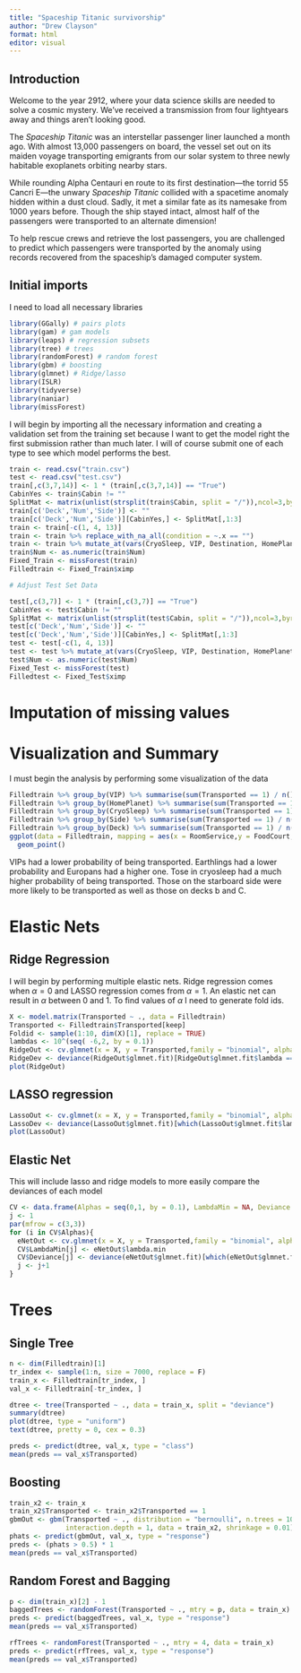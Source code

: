 ```yaml
---
title: "Spaceship Titanic survivorship"
author: "Drew Clayson"
format: html
editor: visual
---
```


## Introduction

Welcome to the year 2912, where your data science skills are needed to solve a cosmic mystery. We've received a transmission from four lightyears away and things aren't looking good.

The *Spaceship Titanic* was an interstellar passenger liner launched a month ago. With almost 13,000 passengers on board, the vessel set out on its maiden voyage transporting emigrants from our solar system to three newly habitable exoplanets orbiting nearby stars.

While rounding Alpha Centauri en route to its first destination---the torrid 55 Cancri E---the unwary *Spaceship Titanic* collided with a spacetime anomaly hidden within a dust cloud. Sadly, it met a similar fate as its namesake from 1000 years before. Though the ship stayed intact, almost half of the passengers were transported to an alternate dimension!

To help rescue crews and retrieve the lost passengers, you are challenged to predict which passengers were transported by the anomaly using records recovered from the spaceship's damaged computer system.

## Initial imports

I need to load all necessary libraries

```r
library(GGally) # pairs plots
library(gam) # gam models
library(leaps) # regression subsets
library(tree) # trees
library(randomForest) # random forest
library(gbm) # boosting
library(glmnet) # Ridge/lasso
library(ISLR)
library(tidyverse)
library(naniar)
library(missForest)
```

I will begin by importing all the necessary information and creating a validation set from the training set because I want to get the model right the first submission rather than much later. I will of course submit one of each type to see which model performs the best.

```r
train <- read.csv("train.csv")
test <- read.csv("test.csv")
train[,c(3,7,14)] <- 1 * (train[,c(3,7,14)] == "True")
CabinYes <- train$Cabin != ""
SplitMat <- matrix(unlist(strsplit(train$Cabin, split = "/")),ncol=3,byrow=T)
train[c('Deck','Num','Side')] <- ""
train[c('Deck','Num','Side')][CabinYes,] <- SplitMat[,1:3]
train <- train[-c(1, 4, 13)]
train <- train %>% replace_with_na_all(condition = ~.x == "")
train <- train %>% mutate_at(vars(CryoSleep, VIP, Destination, HomePlanet, Deck, Side), factor)
train$Num <- as.numeric(train$Num)
Fixed_Train <- missForest(train)
Filledtrain <- Fixed_Train$ximp

# Adjust Test Set Data

test[,c(3,7)] <- 1 * (train[,c(3,7)] == "True")
CabinYes <- test$Cabin != ""
SplitMat <- matrix(unlist(strsplit(test$Cabin, split = "/")),ncol=3,byrow=T)
test[c('Deck','Num','Side')] <- ""
test[c('Deck','Num','Side')][CabinYes,] <- SplitMat[,1:3]
test <- test[-c(1, 4, 13)]
test <- test %>% mutate_at(vars(CryoSleep, VIP, Destination, HomePlanet, Deck, Side), factor)
test$Num <- as.numeric(test$Num)
Fixed_Test <- missForest(test)
Filledtest <- Fixed_Test$ximp

```

# Imputation of missing values

# Visualization and Summary

I must begin the analysis by performing some visualization of the data

```r
Filledtrain %>% group_by(VIP) %>% summarise(sum(Transported == 1) / n())
Filledtrain %>% group_by(HomePlanet) %>% summarise(sum(Transported == 1) / n())
Filledtrain %>% group_by(CryoSleep) %>% summarise(sum(Transported == 1) / n())
Filledtrain %>% group_by(Side) %>% summarise(sum(Transported == 1) / n())
Filledtrain %>% group_by(Deck) %>% summarise(sum(Transported == 1) / n())
ggplot(data = Filledtrain, mapping = aes(x = RoomService,y = FoodCourt, color = Transported)) +
  geom_point()
```

VIPs had a lower probability of being transported. Earthlings had a lower probability and Europans had a higher one. Tose in cryosleep had a much higher probability of being transported. Those on the starboard side were more likely to be transported as well as those on decks b and C.

# Elastic Nets

## Ridge Regression

I will begin by performing multiple elastic nets. Ridge regression comes when $\alpha = 0$ and LASSO regression comes from $\alpha = 1$. An elastic net can result in $\alpha$ between 0 and 1. To find values of $\alpha$ I need to generate fold ids.

```r
X <- model.matrix(Transported ~ ., data = Filledtrain)
Transported <- Filledtrain$Transported[keep]
Foldid <- sample(1:10, dim(X)[1], replace = TRUE)
lambdas <- 10^(seq( -6,2, by = 0.1))
RidgeOut <- cv.glmnet(x = X, y = Transported,family = "binomial", alpha = 0, lambda = lambdas, foldid = Foldid)
RidgeDev <- deviance(RidgeOut$glmnet.fit)[RidgeOut$glmnet.fit$lambda == RidgeOut$lambda.min]
plot(RidgeOut)
```

## LASSO regression

```r

LassoOut <- cv.glmnet(x = X, y = Transported,family = "binomial", alpha = 1, lambda = lambdas, foldid = Foldid)
LassoDev <- deviance(LassoOut$glmnet.fit)[which(LassoOut$glmnet.fit$lambda == LassoOut$lambda.min)]
plot(LassoOut)


```

## Elastic Net

This will include lasso and ridge models to more easily compare the deviances of each model

```r
CV <- data.frame(Alphas = seq(0,1, by = 0.1), LambdaMin = NA, Deviance = NA)
j <- 1
par(mfrow = c(3,3))
for (i in CV$Alphas){
  eNetOut <- cv.glmnet(x = X, y = Transported,family = "binomial", alpha = i, lambda = lambdas, foldid = Foldid)
  CV$LambdaMin[j] <- eNetOut$lambda.min
  CV$Deviance[j] <- deviance(eNetOut$glmnet.fit)[which(eNetOut$glmnet.fit$lambda == eNetOut$lambda.min)]
  j <- j+1
}

```

# Trees

## Single Tree

```r
n <- dim(Filledtrain)[1]
tr_index <- sample(1:n, size = 7000, replace = F)
train_x <- Filledtrain[tr_index, ]
val_x <- Filledtrain[-tr_index, ]

dtree <- tree(Transported ~ ., data = train_x, split = "deviance")
summary(dtree)
plot(dtree, type = "uniform")
text(dtree, pretty = 0, cex = 0.3)

preds <- predict(dtree, val_x, type = "class")
mean(preds == val_x$Transported)
```

## Boosting

```r
train_x2 <- train_x
train_x2$Transported <- train_x2$Transported == 1
gbmOut <- gbm(Transported ~ ., distribution = "bernoulli", n.trees = 1000,
              interaction.depth = 1, data = train_x2, shrinkage = 0.01)
phats <- predict(gbmOut, val_x, type = "response")
preds <- (phats > 0.5) * 1
mean(preds == val_x$Transported)
```

## Random Forest and Bagging

```r
p <- dim(train_x)[2] - 1
baggedTrees <- randomForest(Transported ~ ., mtry = p, data = train_x)
preds <- predict(baggedTrees, val_x, type = "response")
mean(preds == val_x$Transported)

rfTrees <- randomForest(Transported ~ ., mtry = 4, data = train_x)
preds <- predict(rfTrees, val_x, type = "response")
mean(preds == val_x$Transported)
```
